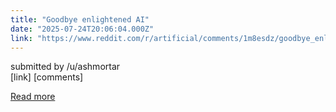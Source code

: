 ```yaml
---
title: "Goodbye enlightened AI"
date: "2025-07-24T20:06:04.000Z"
link: "https://www.reddit.com/r/artificial/comments/1m8esdz/goodbye_enlightened_ai/"
---
```


submitted by    /u/ashmortar  
 [link]   [comments]

[Read more](https://www.reddit.com/r/artificial/comments/1m8esdz/goodbye_enlightened_ai/)
